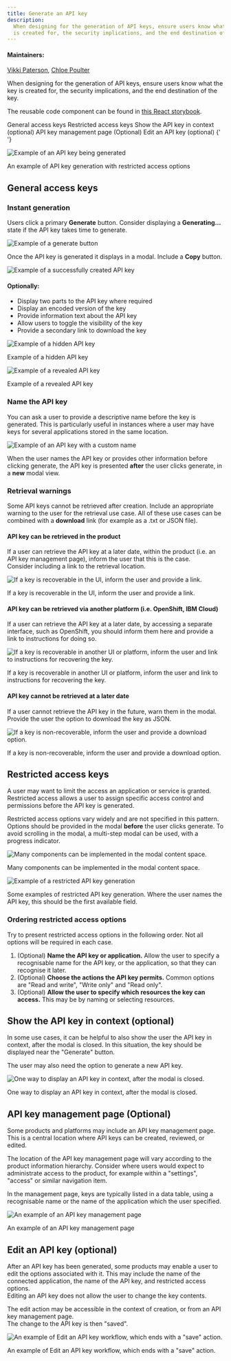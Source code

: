 ```yaml
---
title: Generate an API key
description:
  When designing for the generation of API keys, ensure users know what the key
  is created for, the security implications, and the end destination of the key.
---
```


#### Maintainers:

[Vikki Paterson](https://github.com/vikkipaterson),
[Chloe Poulter](https://github.com/chloepoulterdesign)

<PageDescription>

When designing for the generation of API keys, ensure users know what the key is
created for, the security implications, and the end destination of the key.

</PageDescription>

<InlineNotification>

The reusable code component can be found in
[this React storybook](https://pages.github.ibm.com/cloud-integration-design/ide-components/?path=/story/production-ready-ide-api-key-generation-component--with-core-configuration).

</InlineNotification>

<AnchorLinks>
  <AnchorLink>General access keys</AnchorLink>
  <AnchorLink>Restricted access keys</AnchorLink>
  <AnchorLink>Show the API key in context (optional)</AnchorLink>
  <AnchorLink>API key management page (Optional)</AnchorLink>
  <AnchorLink>Edit an API key (optional)</AnchorLink>
</AnchorLinks>{' '}

![Example of an API key being generated](images/1.png)

<Caption>
  An example of API key generation with restricted access options
</Caption>

## General access keys

### Instant generation

Users click a primary **Generate** button. Consider displaying a
**Generating...** state if the API key takes time to generate.

<Row>
<Column colLg={6}>

![Example of a generate button](images/2.png)

</Column>
</Row>

Once the API key is generated it displays in a modal. Include a **Copy** button.

<Row>
<Column colLg={6}>

![Example of a successfully created API key](images/3.png)

</Column>
</Row>

#### Optionally:

- Display two parts to the API key where required
- Display an encoded version of the key
- Provide information text about the API key
- Allow users to toggle the visibility of the key
- Provide a secondary link to download the key

<Row>
<Column colLg={6}>

![Example of a hidden API key](images/4.png)

<Caption>Example of a hidden API key</Caption>

</Column>
</Row>

<Row>
<Column colLg={6}>

![Example of a revealed API key](images/5.png)

<Caption>Example of a revealed API key</Caption>

</Column>
</Row>

### Name the API key

You can ask a user to provide a descriptive name before the key is generated.
This is particularly useful in instances where a user may have keys for several
applications stored in the same location.

<Row>
<Column colLg={6}>

![Example of an API key with a custom name](images/6.png)

</Column>
</Row>

When the user names the API key or provides other information before clicking
generate, the API key is presented **after** the user clicks generate, in a
**new** modal view.

### Retrieval warnings

Some API keys cannot be retrieved after creation. Include an appropriate warning
to the user for the retrieval use case. All of these use cases can be combined
with a **download** link (for example as a .txt or JSON file).

#### API key can be retrieved in the product

If a user can retrieve the API key at a later date, within the product (i.e. an
API key management page), inform the user that this is the case.  
Consider including a link to the retrieval location.

<Row>
<Column colLg={6}>

![If a key is recoverable in the UI, inform the user and provide a link.](images/Recover1.png)

<Caption>
  If a key is recoverable in the UI, inform the user and provide a link.
</Caption>

</Column>
</Row>

#### API key can be retrieved via another platform (i.e. OpenShift, IBM Cloud)

If a user can retrieve the API key at a later date, by accessing a separate
interface, such as OpenShift, you should inform them here and provide a link to
instructions for doing so.

<Row>
<Column colLg={6}>

![If a key is recoverable in another UI or platform, inform the user and link to instructions for recovering the key.](images/Recover2.png)

<Caption>
  If a key is recoverable in another UI or platform, inform the user and link to
  instructions for recovering the key.
</Caption>

</Column>
</Row>

#### API key cannot be retrieved at a later date

If a user cannot retrieve the API key in the future, warn them in the modal. Provide
the user the option to download the key as JSON.

<Row>
<Column colLg={6}>

![If a key is non-recoverable, inform the user and provide a download option.](images/Recover3.png)

<Caption>
  If a key is non-recoverable, inform the user and provide a download option.
</Caption>

</Column>
</Row>

## Restricted access keys

A user may want to limit the access an application or service is granted.
Restricted access allows a user to assign specific access control and
permissions before the API key is generated.

Restricted access options vary widely and are not specified in this pattern.
Options should be provided in the modal **before** the user clicks generate. To
avoid scrolling in the modal, a multi-step modal can be used, with a progress
indicator.

<Row>
<Column colLg={6}>

![Many components can be implemented in the modal content space.](images/9.png)

<Caption>
  Many components can be implemented in the modal content space.
</Caption>

</Column>
</Row>

<Row>
<Column colLg={6}>

![Example of a restricted API key generation](images/8.png)

<Caption>
  Some examples of restricted API key generation. Where the user names the API
  key, this should be the first available field.
</Caption>

</Column>
</Row>

### Ordering restricted access options

Try to present restricted access options in the following order. Not all options
will be required in each case.

1. (Optional) **Name the API key or application.** Allow the user to specify a
   recognisable name for the API key, or the application, so that they can
   recognise it later.
2. (Optional) **Choose the actions the API key permits.** Common options are
   "Read and write", "Write only" and "Read only".
3. (Optional) **Allow the user to specify which resources the key can access.**
   This may be by naming or selecting resources.

## Show the API key in context (optional)

In some use cases, it can be helpful to also show the user the API key in
context, after the modal is closed. In this situation, the key should be
displayed near the "Generate" button.

The user may also need the option to generate a new API key.

<Row>
<Column colLg={6}>

![One way to display an API key in context, after the modal is closed.](images/10.png)

<Caption>
  One way to display an API key in context, after the modal is closed.
</Caption>

</Column>
</Row>

## API key management page (Optional)

Some products and platforms may include an API key management page. This is a
central location where API keys can be created, reviewed, or edited.

The location of the API key management page will vary according to the product
information hierarchy. Consider where users would expect to administrate access
to the product, for example within a "settings", "access" or similar navigation
item.

In the management page, keys are typically listed in a data table, using a
recognisable name or the name of the application which the user specified.

<Row>
<Column colLg={8}>

![An example of an API key management page](images/ManagementPage.png)

<Caption>An example of an API key management page</Caption>

</Column>
</Row>

## Edit an API key (optional)

After an API key has been generated, some products may enable a user to edit the
options associated with it. This may include the name of the connected
application, the name of the API key, and restricted access options.  
Editing an API key does not allow the user to change the key contents.

The edit action may be accessible in the context of creation, or from an API key
management page.  
The change to the API key is then "saved".

<Row>
<Column colLg={6}>

![An example of Edit an API key workflow, which ends with a "save" action.](images/Edit.png)

<Caption>
  An example of Edit an API key workflow, which ends with a "save" action.
</Caption>

</Column>
</Row>
